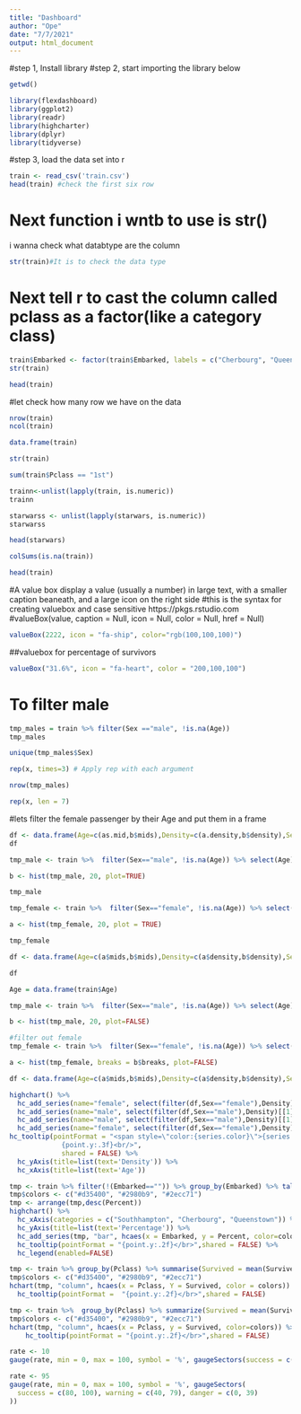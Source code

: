 ---
title: "Dashboard"
author: "Ope"
date: "7/7/2021"
output: html_document
---
#step 1, Install library
#step 2, start importing the library below


```{r}
getwd()
```

```{r}
library(flexdashboard)
library(ggplot2)
library(readr)
library(highcharter)
library(dplyr)
library(tidyverse)
```



#step 3, load the data set into r
```{r}
train <- read_csv('train.csv')
head(train) #check the first six row
```
# Next function i wntb to use is str()
i wanna check what databtype are the column
```{r}
str(train)#It is to check the data type
```
# Next tell r to cast the column called pclass as a factor(like a category class)




```{r}
train$Embarked <- factor(train$Embarked, labels = c("Cherbourg", "Queenstown", "Southampton"))
str(train)
```



```{r}
head(train)
```



#let check how many row we have on the data
```{r}
nrow(train)
ncol(train)
```



```{r}
data.frame(train)
```




```{r}
str(train)
```


```{r}
sum(train$Pclass == "1st")
```


```{r}
trainn<-unlist(lapply(train, is.numeric))
trainn
```


```{r}
starwarss <- unlist(lapply(starwars, is.numeric))
starwarss
```

```{r}
head(starwars)
```


```{r}
colSums(is.na(train))
```




```{r}
head(train)
```

#A value box display a value (usually a number) in large text, with a smaller caption beaneath, and a large icon on the right side
#this is the syntax for creating valuebox and case sensitive https://pkgs.rstudio.com
#valueBox(value, caption = Null, icon = Null, color = Null, href = Null)
```{r}
valueBox(2222, icon = "fa-ship", color="rgb(100,100,100)")
```
##valuebox for percentage of survivors
```{r}
valueBox("31.6%", icon = "fa-heart", color = "200,100,100")
```
# To filter male
```{r}
tmp_males = train %>% filter(Sex =="male", !is.na(Age))
tmp_males
```


```{r}
unique(tmp_males$Sex)
```



```{r}
rep(x, times=3) # Apply rep with each argument 

```



```{r}
nrow(tmp_males)
```


```{r}
rep(x, len = 7)
```


#lets filter the female passenger by their Age and put them in a frame
```{r}
df <- data.frame(Age=c(as.mid,b$mids),Density=c(a.density,b$density),Sex=c(rep("female",length(as.mids)),rep("male",length(as.mids))))
df
```



```{r}
tmp_male <- train %>%  filter(Sex=="male", !is.na(Age)) %>% select(Age) %>% .[[1]]

b <- hist(tmp_male, 20, plot=TRUE)

tmp_male
```


```{r}
tmp_female <- train %>%  filter(Sex=="female", !is.na(Age)) %>% select(Age) %>% .[[1]]

a <- hist(tmp_female, 20, plot = TRUE)

tmp_female
```




```{r}
df <- data.frame(Age=c(a$mids,b$mids),Density=c(a$density,b$density),Sex=c(rep("female",length(a$mids)),rep("male",length(b$mids))))

df
```




```{r}
Age = data.frame(train$Age)
```







```{r}
tmp_male <- train %>%  filter(Sex=="male", !is.na(Age)) %>% select(Age) %>% .[[1]]

b <- hist(tmp_male, 20, plot=FALSE)

#filter out female
tmp_female <- train %>%  filter(Sex=="female", !is.na(Age)) %>% select(Age) %>% .[[1]]

a <- hist(tmp_female, breaks = b$breaks, plot=FALSE)

df <- data.frame(Age=c(a$mids,b$mids),Density=c(a$density,b$density),Sex=c(rep("female",length(a$mids)),rep("male",length(b$mids))))

highchart() %>% 
  hc_add_series(name="female", select(filter(df,Sex=="female"),Density)[[1]], type="column", color='rgba(255, 192, 203, 0.30)', showInLegend=FALSE) %>% 
  hc_add_series(name="male", select(filter(df,Sex=="male"),Density)[[1]], type="column", color='rgba(68, 170, 255, 0.30)', showInLegend=FALSE) %>% 
  hc_add_series(name="male", select(filter(df,Sex=="male"),Density)[[1]], type="spline", color="#44AAFF") %>% 
  hc_add_series(name="female", select(filter(df,Sex=="female"),Density)[[1]], type="spline", color="#FFC0Cb") %>% 
hc_tooltip(pointFormat = "<span style=\"color:{series.color}\">{series.name}</span>:
             {point.y:.3f}<br/>",
             shared = FALSE) %>% 
  hc_yAxis(title=list(text='Density')) %>% 
  hc_xAxis(title=list(text='Age'))   
```






```{r}
tmp <- train %>% filter(!(Embarked=="")) %>% group_by(Embarked) %>% tally() %>% mutate(Percent = n/sum(n))
tmp$colors <- c("#d35400", "#2980b9", "#2ecc71")
tmp <- arrange(tmp,desc(Percent))
highchart() %>% 
  hc_xAxis(categories = c("Southhampton", "Cherbourg", "Queenstown")) %>%
  hc_yAxis(title=list(text='Percentage')) %>%
  hc_add_series(tmp, "bar", hcaes(x = Embarked, y = Percent, color=colors)) %>% 
  hc_tooltip(pointFormat = "{point.y:.2f}</br>",shared = FALSE) %>% 
  hc_legend(enabled=FALSE)
```



```{r}
tmp <- train %>% group_by(Pclass) %>% summarise(Survived = mean(Survived))
tmp$colors <- c("#d35400", "#2980b9", "#2ecc71")
hchart(tmp, "column", hcaes(x = Pclass, Y = Survived, color = colors)) %>%
  hc_tooltip(pointFormat =  "{point.y:.2f}</br>",shared = FALSE)
```


```{r}
tmp <- train %>%  group_by(Pclass) %>% summarize(Survived = mean(Survived))
tmp$colors <- c("#d35400", "#2980b9", "#2ecc71")
hchart(tmp, "column", hcaes(x = Pclass, y = Survived, color=colors)) %>% 
    hc_tooltip(pointFormat = "{point.y:.2f}</br>",shared = FALSE)
```




```{r}
rate <- 10
gauge(rate, min = 0, max = 100, symbol = '%', gaugeSectors(success = c(80, 100), warning = c(40, 79), danger = c(0,39)))
```



```{r}
rate <- 95
gauge(rate, min = 0, max = 100, symbol = '%', gaugeSectors(
  success = c(80, 100), warning = c(40, 79), danger = c(0, 39)
))
```

